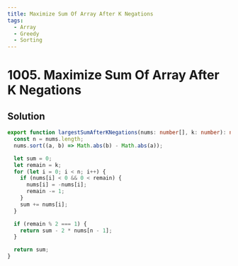 ```yaml
---
title: Maximize Sum Of Array After K Negations
tags:
  - Array
  - Greedy
  - Sorting
---
```


# 1005. Maximize Sum Of Array After K Negations

<Badges>
  <LevelBadge level="easy" />
  <TopicBadge name="Array" slug="array" />
  <TopicBadge name="Greedy" slug="greedy" />
  <TopicBadge name="Sorting" slug="sorting" />
</Badges>

## Solution

```typescript filename="solution.ts" copy
export function largestSumAfterKNegations(nums: number[], k: number): number {
  const n = nums.length;
  nums.sort((a, b) => Math.abs(b) - Math.abs(a));

  let sum = 0;
  let remain = k;
  for (let i = 0; i < n; i++) {
    if (nums[i] < 0 && 0 < remain) {
      nums[i] = -nums[i];
      remain -= 1;
    }
    sum += nums[i];
  }

  if (remain % 2 === 1) {
    return sum - 2 * nums[n - 1];
  }

  return sum;
}
```

<ProblemLink
  codingSite="leetcode"
  href="https://leetcode.com/problems/maximize-sum-of-array-after-k-negations"
  title="Maximize Sum Of Array After K Negations"
/>
